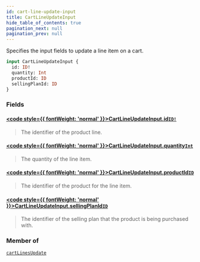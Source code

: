 ```yaml
---
id: cart-line-update-input
title: CartLineUpdateInput
hide_table_of_contents: true
pagination_next: null
pagination_prev: null
---
```








Specifies the input fields to update a line item on a cart.

```graphql
input CartLineUpdateInput {
  id: ID!
  quantity: Int
  productId: ID
  sellingPlanId: ID
}
```


### Fields

#### [<code style={{ fontWeight: 'normal' }}>CartLineUpdateInput.<b>id</b></code>](#)<Bullet />[`ID!`](/scalars/id) <Badge class="secondary" text="non-null"/> <Badge class="secondary" text="scalar"/>
> The identifier of the product line.
> 

#### [<code style={{ fontWeight: 'normal' }}>CartLineUpdateInput.<b>quantity</b></code>](#)<Bullet />[`Int`](/scalars/int) <Badge class="secondary" text="scalar"/>
> The quantity of the line item.
> 

#### [<code style={{ fontWeight: 'normal' }}>CartLineUpdateInput.<b>productId</b></code>](#)<Bullet />[`ID`](/scalars/id) <Badge class="secondary" text="scalar"/>
> The identifier of the product for the line item.
> 

#### [<code style={{ fontWeight: 'normal' }}>CartLineUpdateInput.<b>sellingPlanId</b></code>](#)<Bullet />[`ID`](/scalars/id) <Badge class="secondary" text="scalar"/>
> The identifier of the selling plan that the product is being purchased with.
> 



### Member of

[`cartLinesUpdate`](/mutations/cart-lines-update)  <Badge class="secondary" text="mutation"/>



